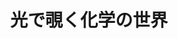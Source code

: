 ﻿---
title: "光で覗く化学の世界"
category: "理学"
vol: "81"
interviewee: "河合 明雄"
url: ""
tags: []
pdf: "81-2-kawai.pdf"
facephoto: ""
career: ""
preface: "光合成などに見られる光化学反応のように、化学現象の中には物質と光の相互作用により起こるものがある。河合研究室ではこの光と化学物質の相互作用をテーマとした物理化学の研究を行なっている。本稿では主に、河合研究室が掲げる目標の一つである新しい光現象の発見およびそれを利用した観測技術の開発について紹介する。"
---
